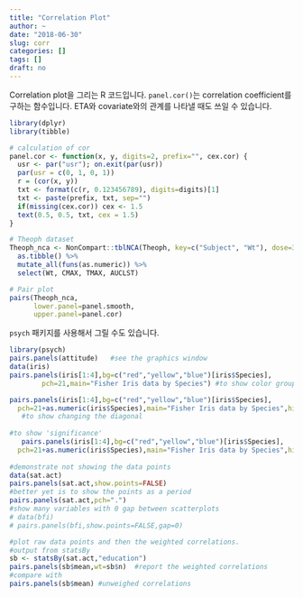 ```yaml
---
title: "Correlation Plot"
author: ~
date: "2018-06-30"
slug: corr
categories: []
tags: []
draft: no
---
```


Correlation plot을 그리는 R 코드입니다. 
`panel.cor()`는 correlation coefficient를 구하는 함수입니다.
ETA와 covariate와의 관계를 나타낼 때도 쓰일 수 있습니다.

```r
library(dplyr)
library(tibble)

# calculation of cor
panel.cor <- function(x, y, digits=2, prefix="", cex.cor) {
  usr <- par("usr"); on.exit(par(usr))
  par(usr = c(0, 1, 0, 1))
  r = (cor(x, y))
  txt <- format(c(r, 0.123456789), digits=digits)[1]
  txt <- paste(prefix, txt, sep="")
  if(missing(cex.cor)) cex <- 1.5
  text(0.5, 0.5, txt, cex = 1.5)
}

# Theoph dataset
Theoph_nca <- NonCompart::tblNCA(Theoph, key=c("Subject", "Wt"), dose=320, concUnit="mg/L") %>% 
  as.tibble() %>%
  mutate_all(funs(as.numeric)) %>% 
  select(Wt, CMAX, TMAX, AUCLST)

# Pair plot
pairs(Theoph_nca, 
      lower.panel=panel.smooth, 
      upper.panel=panel.cor) 
```

`psych` 패키지를 사용해서 그릴 수도 있습니다.

```r
library(psych)
pairs.panels(attitude)   #see the graphics window
data(iris)
pairs.panels(iris[1:4],bg=c("red","yellow","blue")[iris$Species],
        pch=21,main="Fisher Iris data by Species") #to show color grouping

pairs.panels(iris[1:4],bg=c("red","yellow","blue")[iris$Species],
  pch=21+as.numeric(iris$Species),main="Fisher Iris data by Species",hist.col="red") 
   #to show changing the diagonal
   
#to show 'significance'
   pairs.panels(iris[1:4],bg=c("red","yellow","blue")[iris$Species],
  pch=21+as.numeric(iris$Species),main="Fisher Iris data by Species",hist.col="red",stars=TRUE) 
  
#demonstrate not showing the data points
data(sat.act)
pairs.panels(sat.act,show.points=FALSE)
#better yet is to show the points as a period
pairs.panels(sat.act,pch=".")
#show many variables with 0 gap between scatterplots
# data(bfi)
# pairs.panels(bfi,show.points=FALSE,gap=0)

#plot raw data points and then the weighted correlations.
#output from statsBy
sb <- statsBy(sat.act,"education")
pairs.panels(sb$mean,wt=sb$n)  #report the weighted correlations
#compare with 
pairs.panels(sb$mean) #unweighed correlations
```

